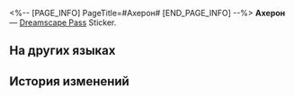 <%-- [PAGE_INFO]
PageTitle=#Ахерон#
[END_PAGE_INFO] --%>
{{Предмет Инфобокс
|id          = 225009
|Изображение = Dreamscape Pass Sticker Ахерон.png
|Тип         = Dreamscape Pass Sticker
|Тип2        = Прах к праху, пепел к пеплу Stickers
|Инвентарь   = 
|Редкость    = 4
|Эффект      = 
|Описание    = Пронумерованные наклейки, используемые для украшения дневника сновидений. Бывают самыми разными.
|Источник1   = [[Открыто по умолчанию]]
}}
{{Описание|Давай станцуем вновь в пробудившемся мире.}}
'''Ахерон''' — [[Dreamscape Pass]] Sticker.

==На других языках==
{{На других языках
|en   = Acheron
|zhs  = 黄泉
|zht  = 黃泉
|ja   = 黄泉
|ko   = 아케론
|es   = Acheron
|fr   = Achéron
|ru   = Ахерон
|th   = Acheron
|vi   = Acheron
|de   = Acheron
|id   = Acheron
|pt   = Acheron
}}

==История изменений==
{{История изменений|3.5}}
